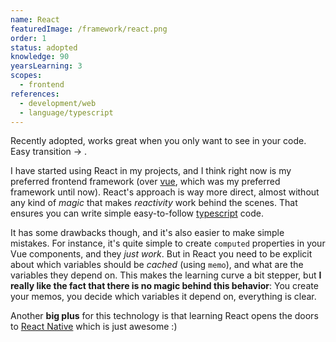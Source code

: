 ```yaml
---
name: React
featuredImage: /framework/react.png
order: 1
status: adopted
knowledge: 90
yearsLearning: 3
scopes:
  - frontend
references:
  - development/web
  - language/typescript
---
```


Recently adopted, works great when you only want to see [](language/typescript) in your code. Easy transition [](framework/vue) -> [](framework/react).

I have started using React in my projects, and I think right now is my preferred frontend framework (over [vue](framework/vue), which was my preferred framework until now).
React's approach is way more direct, almost without any kind of _magic_ that makes _reactivity_ work behind the scenes. That ensures you can write simple easy-to-follow [typescript](language/typescript) code.

It has some drawbacks though, and it's also easier to make simple mistakes.
For instance, it's quite simple to create `computed` properties in your Vue components, and they _just work_. But in React you need to be explicit about which variables should be _cached_ (using `memo`), and what are the variables they depend on. This makes the learning curve a bit stepper, but **I really like the fact that there is no magic behind this behavior**: You create your memos, you decide which variables it depend on, everything is clear.

Another **big plus** for this technology is that learning React opens the doors to [React Native](framework/react-native) which is just awesome :)
